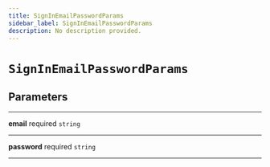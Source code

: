 ```yaml
---
title: SignInEmailPasswordParams
sidebar_label: SignInEmailPasswordParams
description: No description provided.
---
```


# `SignInEmailPasswordParams`

## Parameters

---

**<span className="parameter-name">email</span>** <span className="optional-status">required</span> `string`

---

**<span className="parameter-name">password</span>** <span className="optional-status">required</span> `string`

---
